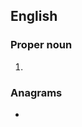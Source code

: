 {{also|kgs|KGS}}
==English==

===Proper noun===
{{en-proper noun}}

# {{abbreviation of|Kings|lang=en}}

===Anagrams===
* {{l|en|SKG}}